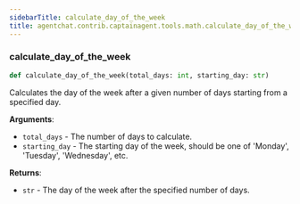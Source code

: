 ```yaml
---
sidebarTitle: calculate_day_of_the_week
title: agentchat.contrib.captainagent.tools.math.calculate_day_of_the_week
---
```


### calculate\_day\_of\_the\_week

```python
def calculate_day_of_the_week(total_days: int, starting_day: str)
```

Calculates the day of the week after a given number of days starting from a specified day.

**Arguments**:

- `total_days` - The number of days to calculate.
- `starting_day` - The starting day of the week, should be one of 'Monday', 'Tuesday', 'Wednesday', etc.
  

**Returns**:

- `str` - The day of the week after the specified number of days.

